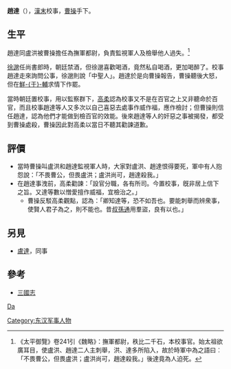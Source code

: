 {{Otheruses|other=名为赵达的其他人物|赵达}}

'''趙達'''（{{bd|2世紀||210年代||catIdx=Z赵}}），[[東漢|漢末]]校事，[[曹操|曹操]]手下。

== 生平 ==
趙達同盧洪被曹操擔任為撫軍都尉，負責監視軍人及檢舉他人過失。<ref>《太平御覽》卷241引《魏略》：撫軍都尉，秩比二千石，本校事官。始太祖欲廣耳目，使盧洪、趙達二人主刺舉，洪、達多所陷入，故於時軍中為之語曰︰「不畏曹公，但畏盧洪；盧洪尚可，趙達殺我。」後達竟為人迫死。</ref>

[[徐邈_(三國)|徐邈]]任尚書郎時，朝廷禁酒，但徐邈喜歡喝酒，竟然私自喝酒，更加喝醉了。校事趙達走來詢問公事，徐邈則說「中聖人」。趙達於是向曹操報告，曹操聽後大怒，但在[[鮮于輔|鮮-{于}-輔]]求情下作罷。

當時朝廷置校事，用以監察群下，[[高柔|高柔]]認為校事又不是在百官之上又非聽命於百官，而且校事趙達等人又多次以自己喜惡去處事作威作福，應作檢討；但曹操則信任趙達，認為他們才能做到檢百官的效能。後來趙達等人的奸惡之事被揭發，都受到曹操處殺，曹操因此對高柔以當日不聽其勸諫道歉。

== 評價 ==
*當時曹操叫盧洪和趙達監視軍人時，大家對盧洪、趙達恨得要死，軍中有人抱怨說：「不畏曹公，但畏盧洪；盧洪尚可，趙達殺我。」
*在趙達事洩前，高柔勸諫：「設官分職，各有所司。今置校事，旣非居上信下之旨。又達等數以憎愛擅作威福，宜檢治之。」
**曹操反駁高柔觀點，認為：「卿知達等，恐不如吾也。要能刺舉而辨衆事，使賢人君子為之，則不能也。昔[[叔孫通|叔孫通]]用羣盜，良有以也。」

== 另見 ==
* [[盧達|盧達]]，同事

== 參考 ==
* [[三國志|三國志]]
{{references}}

{{Authority control}}
{{DEFAULTSORT:Zhao赵}}
[[category:赵姓|Da]]
[[Category:东汉军事人物|Category:东汉军事人物]]